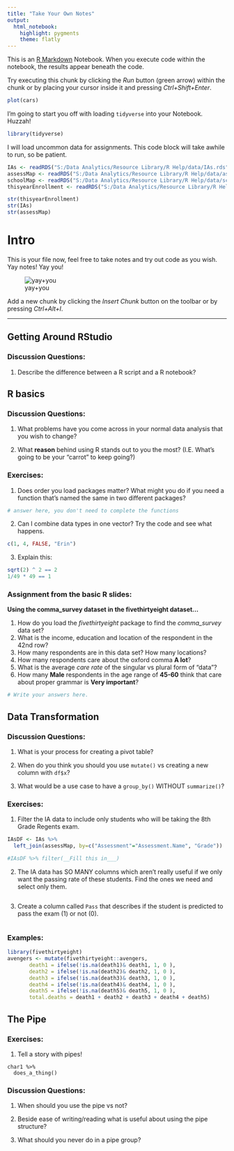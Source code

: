 ```yaml
---
title: "Take Your Own Notes"
output: 
  html_notebook: 
    highlight: pygments 
    theme: flatly
---
```


This is an [R Markdown](http://rmarkdown.rstudio.com) Notebook. When you execute code within the notebook, the results appear beneath the code. 

Try executing this chunk by clicking the *Run* button (green arrow) within the chunk or by placing your cursor inside it and pressing *Ctrl+Shift+Enter*. 

```r
plot(cars)
```


I'm going to start you off with loading `tidyverse` into your Notebook. Huzzah!
```r
library(tidyverse)
```

I will load uncommon data for assignments. This code block will take awhile to run, so be patient.

```r
IAs <- readRDS("S:/Data Analytics/Resource Library/R Help/data/IAs.rds")
assessMap <- readRDS("S:/Data Analytics/Resource Library/R Help/data/assessMap.rds")
schoolMap <- readRDS("S:/Data Analytics/Resource Library/R Help/data/schoolMap.rds")
thisyearEnrollment <- readRDS("S:/Data Analytics/Resource Library/R Help/data/thisyearEnrollment.rds")

str(thisyearEnrollment)
str(IAs)
str(assessMap)
```


# Intro
This is your file now, feel free to take notes and try out code as you wish. Yay notes! Yay you!

![yay+you](http://media3.giphy.com/media/lrWJPrzlcOqs/giphy-downsized.gif)  
 

Add a new chunk by clicking the *Insert Chunk* button on the toolbar or by pressing *Ctrl+Alt+I*.

----
## Getting Around RStudio

### Discussion Questions:
1. Describe the difference between a R script and a R notebook? 


## R basics

### Discussion Questions:

1. What problems have you come across in your normal data analysis that you wish to change?

2. What **reason** behind using R stands out to you the most? (I.E. What's going to be your "carrot" to keep going?)

### Exercises:

1. Does order you load packages matter? What might you do if you need a function that's named the same in two different packages?
```r
# answer here, you don't need to complete the functions
```

2. Can I combine data types in one vector? Try the code and see what happens. 
```r
c(1, 4, FALSE, "Erin")
```

3. Explain this:
```r
sqrt(2) ^ 2 == 2
1/49 * 49 == 1
```



### Assignment from the basic R slides:
**Using the comma_survey dataset in the fivethirtyeight dataset...**

1. How do you load the _fivethirtyeight_ package to find the *comma_survey* data set?
1. What is the income, education and location of the respondent in the 42nd row?
1. How many respondents are in this data set? How many locations?
1. How many respondents care about the oxford comma **A lot**? 
1. What is the average *care rate* of the singular vs plural form of "data"? 
1. How many **Male** respondents in the age range of **45-60** think that care about proper grammar is **Very important**?


```r
# Write your answers here.

```


## Data Transformation
### Discussion Questions:

1. What is your process for creating a pivot table?

2. When do you think you should you use `mutate()` vs creating a new column with `df$x`?

3. What would be a use case to have a `group_by()` WITHOUT `summarize()`?

### Exercises: 

1. Filter the IA data to include only students who will be taking the 8th Grade Regents exam.

```r
IAsDF <- IAs %>% 
  left_join(assessMap, by=c("Assessment"="Assessment.Name", "Grade")) 

#IAsDF %>% filter(__Fill this in___) 
```

2.  The IA data has SO MANY columns which aren't really useful if we only want the passing rate of these students. Find the ones we need and select only them.

```r

```

3. Create a column called `Pass` that describes if the student is predicted to pass the exam (1) or not (0).
```r

```

### Examples:

```r
library(fivethirtyeight)
avengers <- mutate(fivethirtyeight::avengers, 
       death1 = ifelse(!is.na(death1)& death1, 1, 0 ),
       death2 = ifelse(!is.na(death2)& death2, 1, 0 ),
       death3 = ifelse(!is.na(death3)& death3, 1, 0 ),
       death4 = ifelse(!is.na(death4)& death4, 1, 0 ),
       death5 = ifelse(!is.na(death5)& death5, 1, 0 ),
       total.deaths = death1 + death2 + death3 + death4 + death5) 
```

## The Pipe
### Exercises: 

1. Tell a story with pipes! 
```
char1 %>%
  does_a_thing()
```

### Discussion Questions:

1. When should you use the pipe vs not?


2. Beside ease of writing/reading what is useful about using the pipe structure?


3. What should you never do in a pipe group?


